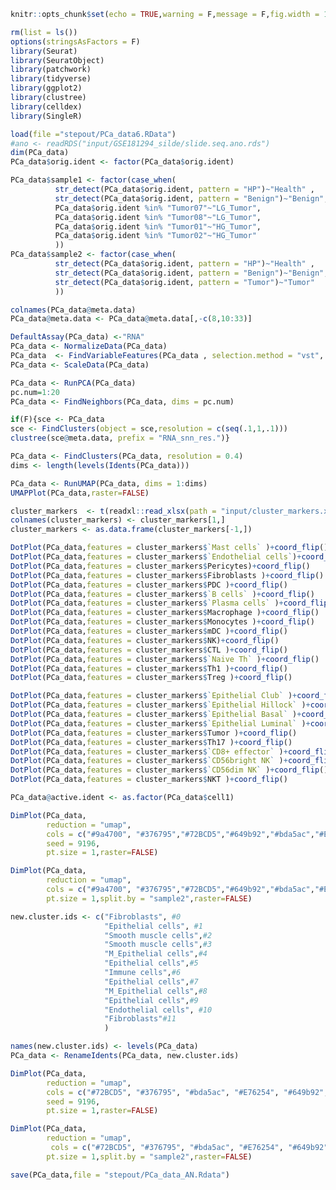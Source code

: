 
```{r setup, include=FALSE}   
knitr::opts_chunk$set(echo = TRUE,warning = F,message = F,fig.width = 10)
```

```{r}
rm(list = ls())
options(stringsAsFactors = F)
library(Seurat)
library(SeuratObject)
library(patchwork)
library(tidyverse)
library(ggplot2)
library(clustree)
library(celldex)
library(SingleR)
```

```{r}
load(file ="stepout/PCa_data6.RData")
#ano <- readRDS("input/GSE181294_silde/slide.seq.ano.rds")
dim(PCa_data)
PCa_data$orig.ident <- factor(PCa_data$orig.ident)

PCa_data$sample1 <- factor(case_when(
          str_detect(PCa_data$orig.ident, pattern = "HP")~"Health" ,
          str_detect(PCa_data$orig.ident, pattern = "Benign")~"Benign",
          PCa_data$orig.ident %in% "Tumor07"~"LG_Tumor",
          PCa_data$orig.ident %in% "Tumor08"~"LG_Tumor",
          PCa_data$orig.ident %in% "Tumor01"~"HG_Tumor",
          PCa_data$orig.ident %in% "Tumor02"~"HG_Tumor"
          ))
PCa_data$sample2 <- factor(case_when(
          str_detect(PCa_data$orig.ident, pattern = "HP")~"Health" ,
          str_detect(PCa_data$orig.ident, pattern = "Benign")~"Benign",
          str_detect(PCa_data$orig.ident, pattern = "Tumor")~"Tumor"
          ))

colnames(PCa_data@meta.data)
PCa_data@meta.data <- PCa_data@meta.data[,-c(8,10:33)]

```

```{r}
DefaultAssay(PCa_data) <-"RNA"
PCa_data <- NormalizeData(PCa_data)
PCa_data  <- FindVariableFeatures(PCa_data , selection.method = "vst", nfeatures = 2000)
PCa_data <- ScaleData(PCa_data)

PCa_data <- RunPCA(PCa_data)
pc.num=1:20
PCa_data <- FindNeighbors(PCa_data, dims = pc.num)

if(F){sce <- PCa_data 
sce <- FindClusters(object = sce,resolution = c(seq(.1,1,.1)))
clustree(sce@meta.data, prefix = "RNA_snn_res.")}

PCa_data <- FindClusters(PCa_data, resolution = 0.4) 
dims <- length(levels(Idents(PCa_data)))

PCa_data <- RunUMAP(PCa_data, dims = 1:dims)
UMAPPlot(PCa_data,raster=FALSE)
```

```{r eval=FALSE, include=FALSE}

cluster_markers  <- t(readxl::read_xlsx(path = "input/cluster_markers.xlsx",col_names = F))
colnames(cluster_markers) <- cluster_markers[1,]
cluster_markers <- as.data.frame(cluster_markers[-1,])

DotPlot(PCa_data,features = cluster_markers$`Mast cells` )+coord_flip()
DotPlot(PCa_data,features = cluster_markers$`Endothelial cells`)+coord_flip()
DotPlot(PCa_data,features = cluster_markers$Pericytes)+coord_flip()
DotPlot(PCa_data,features = cluster_markers$Fibroblasts )+coord_flip()
DotPlot(PCa_data,features = cluster_markers$PDC )+coord_flip()
DotPlot(PCa_data,features = cluster_markers$`B cells` )+coord_flip()
DotPlot(PCa_data,features = cluster_markers$`Plasma cells` )+coord_flip()
DotPlot(PCa_data,features = cluster_markers$Macrophage )+coord_flip()
DotPlot(PCa_data,features = cluster_markers$Monocytes )+coord_flip()
DotPlot(PCa_data,features = cluster_markers$mDC )+coord_flip()
DotPlot(PCa_data,features = cluster_markers$NK)+coord_flip()
DotPlot(PCa_data,features = cluster_markers$CTL )+coord_flip()
DotPlot(PCa_data,features = cluster_markers$`Naive Th` )+coord_flip()
DotPlot(PCa_data,features = cluster_markers$Th1 )+coord_flip()
DotPlot(PCa_data,features = cluster_markers$Treg )+coord_flip()

DotPlot(PCa_data,features = cluster_markers$`Epithelial Club` )+coord_flip()
DotPlot(PCa_data,features = cluster_markers$`Epithelial Hillock` )+coord_flip()
DotPlot(PCa_data,features = cluster_markers$`Epithelial Basal` )+coord_flip()
DotPlot(PCa_data,features = cluster_markers$`Epithelial Luminal` )+coord_flip()
DotPlot(PCa_data,features = cluster_markers$Tumor )+coord_flip()
DotPlot(PCa_data,features = cluster_markers$Th17 )+coord_flip()
DotPlot(PCa_data,features = cluster_markers$`CD8+ effector` )+coord_flip()
DotPlot(PCa_data,features = cluster_markers$`CD56bright NK` )+coord_flip()
DotPlot(PCa_data,features = cluster_markers$`CD56dim NK` )+coord_flip()
DotPlot(PCa_data,features = cluster_markers$NKT )+coord_flip()

```

```{r}
PCa_data@active.ident <- as.factor(PCa_data$cell1)

DimPlot(PCa_data, 
        reduction = "umap",
        cols = c("#9a4700", "#376795","#72BCD5","#649b92","#bda5ac","#E76254"),
        seed = 9196,
        pt.size = 1,raster=FALSE)

DimPlot(PCa_data, 
        reduction = "umap", 
        cols = c("#9a4700", "#376795","#72BCD5","#649b92","#bda5ac","#E76254"), 
        pt.size = 1,split.by = "sample2",raster=FALSE)
```


```{r}
new.cluster.ids <- c("Fibroblasts", #0
                     "Epithelial cells", #1
                     "Smooth muscle cells",#2
                     "Smooth muscle cells",#3
                     "M_Epithelial cells",#4
                     "Epithelial cells",#5
                     "Immune cells",#6
                     "Epithelial cells",#7
                     "M_Epithelial cells",#8
                     "Epithelial cells",#9
                     "Endothelial cells", #10
                     "Fibroblasts"#11
                     )

names(new.cluster.ids) <- levels(PCa_data)
PCa_data <- RenameIdents(PCa_data, new.cluster.ids)

DimPlot(PCa_data, 
        reduction = "umap",
        cols = c("#72BCD5", "#376795", "#bda5ac", "#E76254", "#649b92", "#9a4700"),
        seed = 9196,
        pt.size = 1,raster=FALSE)

DimPlot(PCa_data, 
        reduction = "umap", 
         cols = c("#72BCD5", "#376795", "#bda5ac", "#E76254", "#649b92", "#9a4700"), 
        pt.size = 1,split.by = "sample2",raster=FALSE)

save(PCa_data,file = "stepout/PCa_data_AN.Rdata")
```

